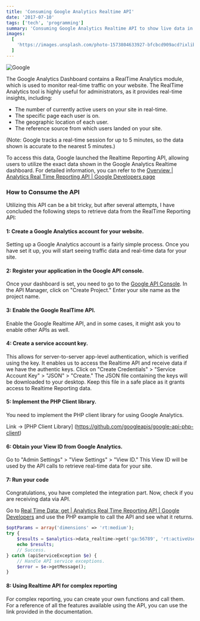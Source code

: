 ```yaml
---
title: 'Consuming Google Analytics Realtime API'
date: '2017-07-10'
tags: ['tech', 'programming']
summary: 'Consuming Google Analytics Realtime API to show live data in PHP client library with use cases'
images:
  [
    'https://images.unsplash.com/photo-1573804633927-bfcbcd909acd?ixlib=rb-4.0.3&auto=format&fit=crop&w=500&q=80',
  ]
---
```


![Google](https://images.unsplash.com/photo-1573804633927-bfcbcd909acd?ixlib=rb-4.0.3&auto=format&fit=crop&w=500&q=80)

The Google Analytics Dashboard contains a RealTime Analytics module, which is used to monitor real-time traffic on your website. The RealTime Analytics tool is highly useful for administrators, as it provides real-time insights, including:

- The number of currently active users on your site in real-time.
- The specific page each user is on.
- The geographic location of each user.
- The reference source from which users landed on your site.

(Note: Google tracks a real-time session for up to 5 minutes, so the data shown is accurate to the nearest 5 minutes.)

To access this data, Google launched the Realtime Reporting API, allowing users to utilize the exact data shown in the Google Analytics Realtime dashboard. For detailed information, you can refer to the
[Overview | Analytics Real Time Reporting API | Google Developers page](https://developers.google.com/analytics/devguides/reporting/realtime/v3/)

### How to Consume the API

Utilizing this API can be a bit tricky, but after several attempts, I have concluded the following steps to retrieve data from the RealTime Reporting API:

#### 1: Create a Google Analytics account for your website.

Setting up a Google Analytics account is a fairly simple process. Once you have set it up, you will start seeing traffic data and real-time data for your site.

#### 2: Register your application in the Google API console.

Once your dashboard is set, you need to go to the [Google API Console](https://console.cloud.google.com/apis/dashboard). In the API Manager, click on "Create Project." Enter your site name as the project name.

#### 3: Enable the Google RealTime API.

Enable the Google Realtime API, and in some cases, it might ask you to enable other APIs as well.

#### 4: Create a service account key.

This allows for server-to-server app-level authentication, which is verified using the key. It enables us to access the Realtime API and receive data if we have the authentic keys. Click on "Create Credentials" > "Service Account Key" > "JSON" > "Create." The JSON file containing the keys will be downloaded to your desktop. Keep this file in a safe place as it grants access to Realtime Reporting data.

#### 5: Implement the PHP Client library.

You need to implement the PHP client library for using Google Analytics.

Link -> [PHP Client Library] (https://github.com/googleapis/google-api-php-client)

#### 6: Obtain your View ID from Google Analytics.

Go to "Admin Settings" > "View Settings" > "View ID." This View ID will be used by the API calls to retrieve real-time data for your site.

#### 7: Run your code

Congratulations, you have completed the integration part. Now, check if you are receiving data via API.

Go to [Real Time Data: get | Analytics Real Time Reporting API | Google Developers](https://developers.google.com/analytics/devguides/reporting/realtime/v3/reference/data/realtime/get#examples) and use the PHP example to call the API and see what it returns.

```php
$optParams = array('dimensions' => 'rt:medium');
try {
    $results = $analytics->data_realtime->get('ga:56789', 'rt:activeUsers', $optParams);
    echo $results;
    // Success.
} catch (apiServiceException $e) {
    // Handle API service exceptions.
    $error = $e->getMessage();
}
```

#### 8: Using Realtime API for complex reporting

For complex reporting, you can create your own functions and call them. For a reference of all the features available using the API, you can use the link provided in the documentation.
